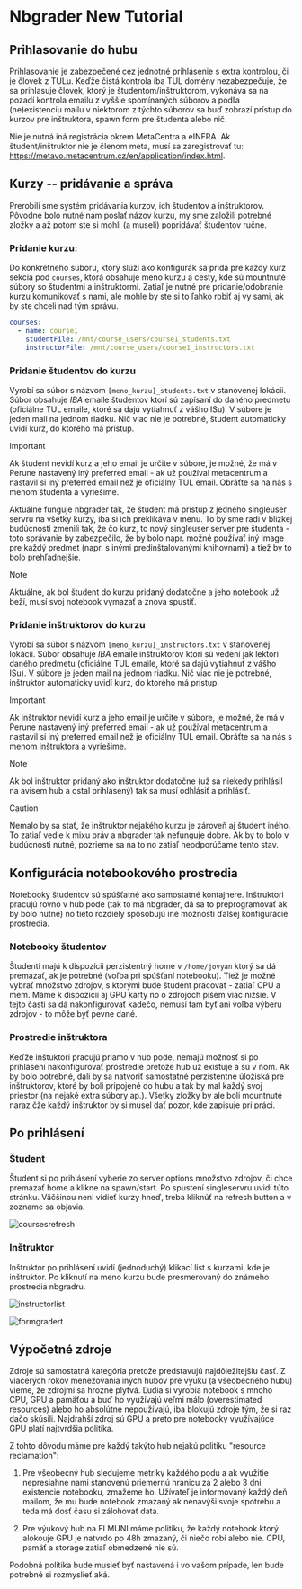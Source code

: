 # Nbgrader New Tutorial

## Prihlasovanie do hubu

Prihlasovanie je zabezpečené cez jednotné prihlásenie s extra kontrolou, či je človek z TULu. Keďže čistá kontrola iba TUL domény nezabezpečuje, že sa prihlasuje človek, ktorý je študentom/inštruktorom, vykonáva sa na pozadí kontrola emailu z vyššie spomínaných súborov a podľa (ne)existenciu mailu v niektorom z týchto súborov sa buď zobrazí prístup do kurzov pre inštruktora, spawn form pre študenta alebo nič.

Nie je nutná iná registrácia okrem MetaCentra a eINFRA. Ak študent/inštruktor nie je členom meta, musí sa zaregistrovať tu: https://metavo.metacentrum.cz/en/application/index.html. 

## Kurzy -- pridávanie a správa

Prerobili sme systém pridávania kurzov, ich študentov a inštruktorov. Pôvodne bolo nutné nám poslať názov kurzu, my sme založili potrebné zložky a až potom ste si mohli (a museli) popridávať študentov ručne. 
### Pridanie kurzu:

Do konkrétneho súboru, ktorý slúži ako konfigurák sa pridá pre každý kurz sekcia pod `courses`, ktorá obsahuje meno kurzu a cesty, kde sú mountnuté súbory so študentmi a inštruktormi. Zatiaľ je nutné pre pridanie/odobranie kurzu komunikovať s nami, ale mohle by ste si to ľahko robiť aj vy sami, ak by ste chceli nad tým správu. 

```yaml
courses:
  - name: course1
    studentFile: /mnt/course_users/course1_students.txt
    instructorFile: /mnt/course_users/course1_instructors.txt

```

### Pridanie študentov do kurzu

Vyrobí sa súbor s názvom `[meno_kurzu]_students.txt` v stanovenej lokácii. Súbor obsahuje *IBA* emaile študentov ktorí sú zapísaní do daného predmetu (oficiálne TUL emaile, ktoré sa dajú vytiahnuť z vášho ISu). V súbore je jeden mail na jednom riadku. Nič viac nie je potrebné, študent automaticky uvidí kurz, do ktorého má prístup. 

> [!IMPORTANT]
> Ak študent nevidí kurz a jeho email je určite v súbore, je možné, že má v Perune nastavený iný preferred email - ak už používal metacentrum a nastavil si iný preferred email než je oficiálny TUL email. Obráťte sa na nás s menom študenta a vyriešime. 


Aktuálne funguje nbgrader tak, že študent má prístup z jedného singleuser servru na všetky kurzy, iba si ich preklikáva v menu. To by sme radi v blízkej budúcnosti zmenili tak, že čo kurz, to nový singleuser server pre študenta - toto správanie by zabezpečilo, že by bolo napr. možné používať iný image pre každý predmet (napr. s inými predinštalovanými knihovnami) a tiež by to bolo prehľadnejšie. 

> [!NOTE]
> Aktuálne, ak bol študent do kurzu pridaný dodatočne a jeho notebook už beží, musí svoj notebook vymazať a znova spustiť.



### Pridanie inštruktorov do kurzu

Vyrobí sa súbor s názvom `[meno_kurzu]_instructors.txt` v stanovenej lokácii. Súbor obsahuje *IBA* emaile inštruktorov ktorí sú vedení jak lektori daného predmetu (oficiálne TUL emaile, ktoré sa dajú vytiahnuť z vášho ISu). V súbore je jeden mail na jednom riadku. Nič viac nie je potrebné, inštruktor automaticky uvidí kurz, do ktorého má prístup. 

> [!IMPORTANT]
> Ak inštruktor nevidí kurz a jeho email je určite v súbore, je možné, že má v Perune nastavený iný preferred email - ak už používal metacentrum a nastavil si iný preferred email než je oficiálny TUL email. Obráťte sa na nás s menom inštruktora a vyriešime. 

> [!NOTE]
> Ak bol inštruktor pridaný ako inštruktor dodatočne (už sa niekedy prihlásil na avisem hub a ostal prihlásený) tak sa musí odhĺásiť a prihlásiť.

> [!CAUTION]
> Nemalo by sa stať, že inštruktor nejakého kurzu je zároveň aj študent iného. To zatiaľ vedie k mixu práv a nbgrader tak nefunguje dobre. Ak by to bolo v budúcnosti nutné, pozrieme sa na to no zatiaľ neodporúčame tento stav.


## Konfigurácia notebookového prostredia

Notebooky študentov sú spúšťatné ako samostatné kontajnere. Inštruktori pracujú rovno v hub pode (tak to má nbgrader, dá sa to preprogramovať ak by bolo nutné) no tieto rozdiely spôsobujú iné možnosti ďalšej konfigurácie prostredia.

### Notebooky študentov

Študenti majú k dispozícii perzistentný home v `/home/jovyan` ktorý sa dá premazať, ak je potrebné (voľba pri spúšťaní notebooku). Tiež je možné vybrať množstvo zdrojov, s ktorými bude študent pracovať - zatiaľ CPU a mem. Máme k dispozícii aj GPU karty no o zdrojoch píšem viac nižšie. V tejto časti sa dá nakonfigurovať kadečo, nemusí tam byť ani voľba výberu zdrojov - to môže byť pevne dané.

### Prostredie inštruktora

Keďže inštuktori pracujú priamo v hub pode, nemajú možnosť si po prihlásení nakonfigurovať prostredie pretože hub už existuje a sú v ňom. Ak by bolo potrebné, dali by sa natvoriť samostatné perzistentné úložiská pre inštruktorov, ktoré by boli pripojené do hubu a tak by mal každý svoj priestor (na nejaké extra súbory ap.). Všetky zložky by ale boli mountnuté naraz čže každý inštruktor by si musel dať pozor, kde zapisuje pri práci.

## Po prihlásení

### Študent

Študent si po prihlásení vyberie zo server options množstvo zdrojov, či chce premazať home a klikne na spawn/start. Po spustení singleservru uvidí túto stránku. Väčšinou neni vidieť kurzy hneď, treba kliknúť na refresh button a v zozname sa objavia. 

![coursesrefresh](/img/ceritsc/apps/nbgrader/courses_refresh.png)

### Inštruktor

Inštruktor po prihlásení uvidí (jednoduchý) klikací list s kurzami, kde je inštruktor. Po kliknutí na meno kurzu bude presmerovaný do známeho prostredia nbgradru. 

![instructorlist](/img/ceritsc/apps/nbgrader/instructor_list.png)

![formgradert](/img/ceritsc/apps/nbgrader/formgrader.png)

## Výpočetné zdroje

Zdroje sú samostatná kategória pretože predstavujú najdôležitejšiu časť. Z viacerých rokov menežovania iných hubov pre výuku (a všeobecného hubu) vieme, že zdrojmi sa hrozne plytvá. Ľudia si vyrobia notebook s mnoho CPU, GPU a pamäťou a buď ho využívajú veľmi málo (overestimated resources) alebo ho absolútne nepoužívajú, iba blokujú zdroje tým, že si raz dačo skúsili. Najdrahší zdroj sú GPU a preto pre notebooky využívajúce GPU platí najtvrdšia politika. 

Z tohto dôvodu máme pre každý takýto hub nejakú politiku "resource reclamation":
1. Pre všeobecný hub sledujeme metriky každého podu a ak využitie nepresiahne nami stanovenú priemernú hranicu za 2 alebo 3 dni existencie notebooku, zmažeme ho. Užívateľ je informovaný každý deň mailom, že mu bude notebook zmazaný ak nenavýši svoje spotrebu a teda má dosť času si zálohovať data.

2. Pre výukový hub na FI MUNI máme politiku, že každý notebook ktorý alokouje GPU je natvrdo po 48h zmazaný, či niečo robí alebo nie. CPU, pamäť a storage zatiaľ obmedzené nie sú. 

Podobná politika bude musieť byť nastavená i vo vašom prípade, len bude potrebné si rozmyslieť aká. 

